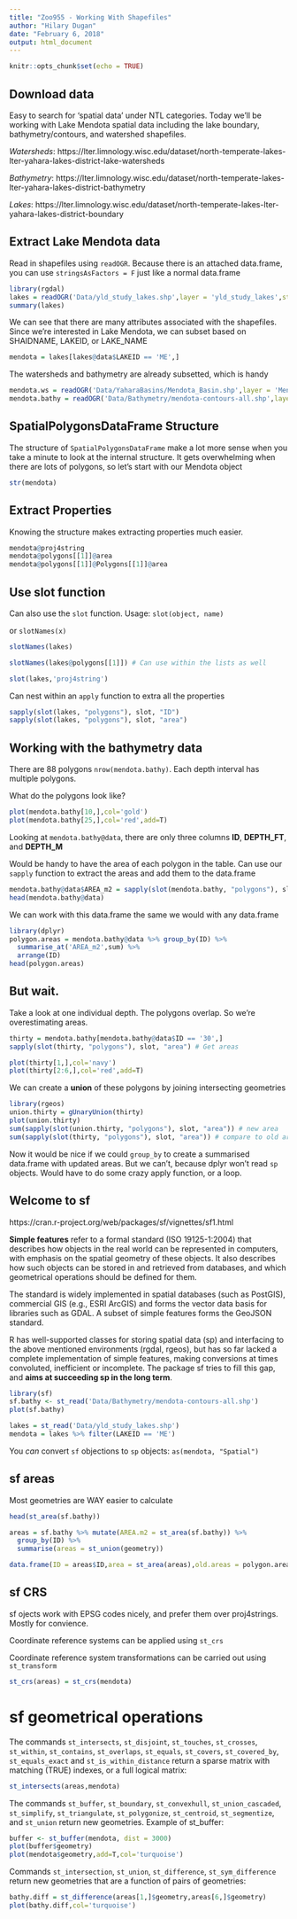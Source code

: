 ```yaml
---
title: "Zoo955 - Working With Shapefiles"
author: "Hilary Dugan"
date: "February 6, 2018"
output: html_document
---
```


```r
knitr::opts_chunk$set(echo = TRUE)
```

## Download data
Easy to search for 'spatial data' under NTL categories. Today we'll be working with Lake Mendota spatial data including the lake boundary, bathymetry/contours, and watershed shapefiles. 

*Watersheds*:
https://lter.limnology.wisc.edu/dataset/north-temperate-lakes-lter-yahara-lakes-district-lake-watersheds

*Bathymetry*: 
https://lter.limnology.wisc.edu/dataset/north-temperate-lakes-lter-yahara-lakes-district-bathymetry

*Lakes*:
https://lter.limnology.wisc.edu/dataset/north-temperate-lakes-lter-yahara-lakes-district-boundary

## Extract Lake Mendota data

Read in shapefiles using `readOGR`. Because there is an attached data.frame, you can use `stringsAsFactors = F` just like a normal data.frame
```r
library(rgdal)
lakes = readOGR('Data/yld_study_lakes.shp',layer = 'yld_study_lakes',stringsAsFactors = F)
summary(lakes)
```

We can see that there are many attributes associated with the shapefiles. Since we're interested in Lake Mendota, we can subset based on SHAIDNAME, LAKEID, or LAKE_NAME

```r
mendota = lakes[lakes@data$LAKEID == 'ME',]
```

The watersheds and bathymetry are already subsetted, which is handy
```r
mendota.ws = readOGR('Data/YaharaBasins/Mendota_Basin.shp',layer = 'Mendota_Basin',stringsAsFactors = F,verbose = F)
mendota.bathy = readOGR('Data/Bathymetry/mendota-contours-all.shp',layer = 'mendota-contours-all',verbose = F)
```

## SpatialPolygonsDataFrame Structure

The structure of `SpatialPolygonsDataFrame` make a lot more sense when you take a minute to look at the internal structure. It gets overwhelming when there are lots of polygons, so let's start with our Mendota object
```r
str(mendota)
```

## Extract Properties

Knowing the structure makes extracting properties much easier. 
```r
mendota@proj4string
mendota@polygons[[1]]@area
mendota@polygons[[1]]@Polygons[[1]]@area
```

## Use slot function 
Can also use the `slot` function. Usage: `slot(object, name)`

or `slotNames(x)` 

```r
slotNames(lakes)

slotNames(lakes@polygons[[1]]) # Can use within the lists as well 

slot(lakes,'proj4string')
```

Can nest within an `apply` function to extra all the properties 

```r
sapply(slot(lakes, "polygons"), slot, "ID")
sapply(slot(lakes, "polygons"), slot, "area")
```

## Working with the bathymetry data

There are 88 polygons `nrow(mendota.bathy)`. Each depth interval has multiple polygons.

What do the polygons look like? 
```r
plot(mendota.bathy[10,],col='gold')
plot(mendota.bathy[25,],col='red',add=T)
```

Looking at `mendota.bathy@data`, there are only three columns **ID**, **DEPTH_FT**, and **DEPTH_M**

Would be handy to have the area of each polygon in the table. Can use our `sapply` function to extract the areas and add them to the data.frame

```r
mendota.bathy@data$AREA_m2 = sapply(slot(mendota.bathy, "polygons"), slot, "area")
head(mendota.bathy@data)
```

We can work with this data.frame the same we would with any data.frame
```r
library(dplyr)
polygon.areas = mendota.bathy@data %>% group_by(ID) %>%
  summarise_at('AREA_m2',sum) %>%
  arrange(ID)
head(polygon.areas)
```

## But wait. 
Take a look at one individual depth. The polygons overlap. So we're overestimating areas. 
```r
thirty = mendota.bathy[mendota.bathy@data$ID == '30',]
sapply(slot(thirty, "polygons"), slot, "area") # Get areas

plot(thirty[1,],col='navy')
plot(thirty[2:6,],col='red',add=T)
```

We can create a **union** of these polygons by joining intersecting geometries
```r
library(rgeos)
union.thirty = gUnaryUnion(thirty)
plot(union.thirty)
sum(sapply(slot(union.thirty, "polygons"), slot, "area")) # new area
sum(sapply(slot(thirty, "polygons"), slot, "area")) # compare to old area
```
Now it would be nice if we could `group_by` to create a summarised data.frame with updated areas. But we can't, because dplyr won't read `sp` objects. Would have to do some crazy apply function, or a loop. 

## Welcome to sf
https://cran.r-project.org/web/packages/sf/vignettes/sf1.html

**Simple features** refer to a formal standard (ISO 19125-1:2004) that describes how objects in the real world can be represented in computers, with emphasis on the spatial geometry of these objects. It also describes how such objects can be stored in and retrieved from databases, and which geometrical operations should be defined for them.

The standard is widely implemented in spatial databases (such as PostGIS), commercial GIS (e.g., ESRI ArcGIS) and forms the vector data basis for libraries such as GDAL. A subset of simple features forms the GeoJSON standard.

R has well-supported classes for storing spatial data (sp) and interfacing to the above mentioned environments (rgdal, rgeos), but has so far lacked a complete implementation of simple features, making conversions at times convoluted, inefficient or incomplete. The package sf tries to fill this gap, and **aims at succeeding sp in the long term**.

```r
library(sf)
sf.bathy <- st_read('Data/Bathymetry/mendota-contours-all.shp')
plot(sf.bathy)

lakes = st_read('Data/yld_study_lakes.shp')
mendota = lakes %>% filter(LAKEID == 'ME')
```

You *can* convert `sf` objections to `sp` objects: `as(mendota, "Spatial")`

## sf areas
Most geometries are WAY easier to calculate 
```r
head(st_area(sf.bathy))

areas = sf.bathy %>% mutate(AREA.m2 = st_area(sf.bathy)) %>%
  group_by(ID) %>%
  summarise(areas = st_union(geometry))

data.frame(ID = areas$ID,area = st_area(areas),old.areas = polygon.areas)
```

## sf CRS
sf ojects work with EPSG codes nicely, and prefer them over proj4strings. Mostly for convience. 

Coordinate reference systems can be applied using `st_crs`

Coordinate reference system transformations can be carried out using `st_transform`
```r
st_crs(areas) = st_crs(mendota)
```

# sf geometrical operations
The commands `st_intersects`, `st_disjoint`, `st_touches`,
`st_crosses`, `st_within`, `st_contains`, `st_overlaps`,
`st_equals`, `st_covers`, `st_covered_by`, `st_equals_exact` and
`st_is_within_distance` return a sparse matrix with matching (TRUE)
indexes, or a full logical matrix:
```r
st_intersects(areas,mendota)
```

The commands `st_buffer`, `st_boundary`, `st_convexhull`,
`st_union_cascaded`, `st_simplify`, `st_triangulate`,
`st_polygonize`, `st_centroid`, `st_segmentize`, and `st_union`
return new geometries. Example of st_buffer:

```r
buffer <- st_buffer(mendota, dist = 3000)
plot(buffer$geometry)
plot(mendota$geometry,add=T,col='turquoise')
```

Commands `st_intersection`, `st_union`, `st_difference`,
`st_sym_difference` return new geometries that are a function of
pairs of geometries:
```r
bathy.diff = st_difference(areas[1,]$geometry,areas[6,]$geometry)
plot(bathy.diff,col='turquoise')
```


